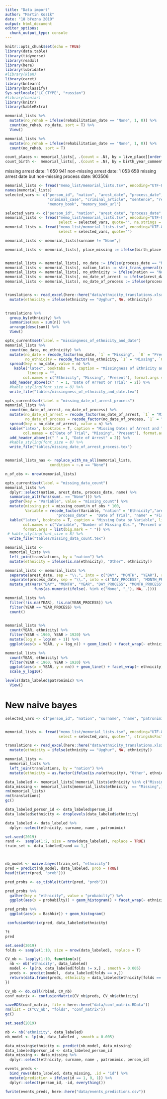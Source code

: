 ```yaml
---
title: "Data import"
author: "Martin Kosík"
date: "18 března 2019"
output: html_document
editor_options: 
  chunk_output_type: console
---
```


```r
knitr::opts_chunk$set(echo = TRUE)
library(data.table)
library(tidyverse)
library(readxl)
library(here)
library(lubridate)
#library(klaR)
library(caret)
library(bnlearn)
library(bnclassify)
Sys.setlocale("LC_CTYPE", "russian") 
#library(naniar)
library(knitr)
library(kableExtra)
```

```r
memorial_lists %>% 
  mutate(no_rehab = ifelse(rehabilitation_date == "None", 1, 0)) %>% 
  count(no_rehab, no_date, sort = T) %>% 
  View()

memorial_lists %>% 
  mutate(no_rehab = ifelse(rehabilitation_date == "None", 1, 0)) %>% 
  count(no_rehab, sort = T) 

count_places <- memorial_lists[, .(count = .N), by = live_place][order(-count)]
count_birth <-  memorial_lists[, .(count = .N), by = birth_year_comment][order(-count)]
```
missing arrest date: 1 650 941
non-missing arrest date: 1 053 658
missing arrest date but non-missing process date: 903506
```r
memorial_lists <- fread("memo_list/memorial_lists.tsv", encoding="UTF-8", nrows = 20, sep="\t")
names(memorial_lists)
selected_vars <- c("person_id", "nation", "arest_date", "process_date","rehabilitation_reason",
                   "criminal_case", "criminal_article", "sentence", "rehabilitation_date",
                   "memory_book", "memory_book_url")

selected_vars <- c("person_id", "nation", "arest_date", "process_date", "surname", "name")
memorial_lists <- fread("memo_list/memorial_lists.tsv", encoding="UTF-8", sep="\t", 
                        select = selected_vars, quote="", na.strings = "None")
memorial_lists <- fread("memo_list/memorial_lists.tsv", encoding="UTF-8", sep="\t", 
                        select = selected_vars, quote="")

memorial_lists <- memorial_lists[surname != "None",]

memorial_lists <- memorial_lists[, place_missing := ifelse(birth_place == "None" & live_place == "None", 1, 0)]


memorial_lists <- memorial_lists[, no_date := ifelse(process_date == "None" & arest_date == "None", 1, 0)]
memorial_lists <- memorial_lists[, nation_latin := stri_trans_general(nation, "cyrillic-latin")]
memorial_lists <- memorial_lists[, no_ethnicity := ifelse(nation == "None", 1, 0)]
memorial_lists <- memorial_lists[, no_date_of_arrest := ifelse(arest_date == "None", 1, 0)]
memorial_lists <- memorial_lists[, no_date_of_process := ifelse(process_date == "None", 1, 0)]


translations <- read_excel(here::here("data/ethnicity_translations.xlsx")) %>% 
  mutate(ethnicity = ifelse(ethnicity == "Uyghur", NA, ethnicity))
  

translations %>% 
  group_by(ethnicity) %>% 
  summarise(sum = sum(n)) %>% 
  arrange(desc(sum)) %>% 
  View()

opts_current$set(label = "missingness_of_ethnicity_and_date")
memorial_lists %>% 
  count(no_date, no_ethnicity) %>% 
  mutate(no_date = recode_factor(no_date, `1` = "Missing",  `0` = "Present"),
         no_ethnicity = recode_factor(no_ethnicity, `1` = "Missing", `0` = "Present")) %>% 
  spread(key = no_date, value = n) %>% 
    kable("latex", booktabs = T, caption = "Missingness of Ethnicity and Dates of Arrest and Trial",
          linesep = "",
        col.names = c("Ethnicity", "Missing", "Present"), format.args = list(big.mark = " ")) %>% 
  add_header_above(c(" " = 1, "Date of Arrest or Trial" = 2)) %>% 
  #kable_styling(font_size = 8) %>% 
  write_file("tables/missingness_of_ethnicity_and_date.tex")

opts_current$set(label = "missing_date_of_arrest_process")
memorial_lists %>% 
  count(no_date_of_arrest, no_date_of_process) %>% 
  mutate(no_date_of_arrest = recode_factor(no_date_of_arrest, `1` = "Missing",  `0` = "Present"),
         no_date_of_process = recode_factor(no_date_of_process, `1` = "Missing", `0` = "Present")) %>% 
  spread(key = no_date_of_arrest, value = n) %>% 
  kable("latex", booktabs = T, caption = "Missing Dates of Arrest and Trial", linesep = "",
        col.names = c("Date of Trial", "Missing", "Present"), format.args = list(big.mark = " ")) %>% 
  add_header_above(c(" " = 1, "Date of Arrest" = 2)) %>% 
  #kable_styling(font_size = 8) %>% 
  write_file("tables/missing_date_of_arrest_process.tex")


memorial_lists_nas <- replace_with_na_all(memorial_lists,
                    condition = ~.x == "None")


```


```r
n_of_obs <- nrow(memorial_lists)

opts_current$set(label = "missing_data_count")
memorial_lists %>% 
  dplyr::select(nation, arest_date, process_date, name) %>% 
  summarise_all(funs(sum(. == "None"))) %>% 
  gather(key = "Variable", value = "missing_count") %>% 
  mutate(missing_pct = missing_count/n_of_obs * 100,
         Variable = recode_factor(Variable, "nation" = "Ethnicity","arest_date" = "Date of Arrest", 
                       "process_date" =  "Date of Trial", "name" = "First Name", "surname" = "Surname")) %>% 
  kable("latex", booktabs = T, caption = "Missing Data by Variable", linesep = "", digits = 2,
        col.names = c("Variable", "Number of Missing Obs.", "Percent of Missing Obs."),
        format.args = list(big.mark = " ")) %>% 
 # kable_styling(font_size = 8) %>% 
  write_file("tables/missing_data_count.tex")
```



```r
memorial_lists <-
  memorial_lists %>% 
  left_join(translations, by = "nation") %>% 
  mutate(ethnicity = ifelse(is.na(ethnicity), "Other", ethnicity))

memorial_lists <- memorial_lists %>% 
  separate(arest_date, sep = "\\.", into = c("DAY", "MONTH", "YEAR"), remove = FALSE) %>% 
  separate(process_date, sep = "\\.", into = c("DAY_PROCESS", "MONTH_PROCESS", "YEAR_PROCESS"), remove = FALSE) %>%
  mutate_at(vars("DAY", "MONTH", "YEAR", "DAY_PROCESS", "MONTH_PROCESS", "YEAR_PROCESS"),
             funs(as.numeric(ifelse(. %in% c("None", "_"), NA, .))))

```

```r
memorial_lists %>% 
  filter(!is.na(YEAR), !is.na(YEAR_PROCESS)) %>% 
  filter(YEAR == YEAR_PROCESS) %>% 
  count()
  
```


```r
memorial_lists %>% 
  count(YEAR, ethnicity) %>% 
  filter(YEAR < 1960, YEAR > 1920) %>% 
  mutate(log_n = log(nn + 1)) %>% 
  ggplot(aes(x = YEAR, y = log_n)) + geom_line() + facet_wrap(~ ethnicity) + theme_bw()

memorial_lists %>% 
  count(YEAR, ethnicity) %>% 
  filter(YEAR < 1960, YEAR > 1920) %>% 
  ggplot(aes(x = YEAR, y = nn)) + geom_line() + facet_wrap(~ ethnicity) + theme_bw() +
  scale_y_log10()

```


```r
levels(data_labeled$patronimic) %>% 
  View()
```


# New naive bayes

```r
selected_vars <- c("person_id", "nation", "surname", "name", "patronimic")


memorial_lists <- fread("memo_list/memorial_lists.tsv", encoding="UTF-8", sep="\t", 
                        select = selected_vars, quote="", stringsAsFactors = TRUE)

translations <- read_excel(here::here("data/ethnicity_translations.xlsx")) %>% 
  mutate(ethnicity = ifelse(ethnicity == "Uyghur", NA, ethnicity))

```



```r
memorial_lists <-
  memorial_lists %>% 
  left_join(translations, by = "nation") %>% 
  mutate(ethnicity = as.factor(ifelse(is.na(ethnicity), "Other", ethnicity)))  

data_labeled <- memorial_lists[!memorial_lists$ethnicity %in% c("Missing", "Other"),]
data_missing <- memorial_lists[memorial_lists$ethnicity  == "Missing",]
rm(memorial_lists)
rm(translations)
gc()

data_labeled_person_id <- data_labeled$person_id
data_labeled$ethnicity <- droplevels(data_labeled$ethnicity)

data_labeled <- data_labeled %>% 
  dplyr::select(ethnicity, surname, name , patronimic)
```

```r

set.seed(2019)
rand <-  sample(1:2, size = nrow(data_labeled), replace = TRUE)
train_set <- data_labeled[rand == 1,]



nb_model <- naive.bayes(train_set, "ethnicity")
pred = predict(nb_model, data_labeled, prob = TRUE)
head(t(attr(pred, "prob")))

pred_probs <- as_tibble(t(attr(pred, "prob")))

pred_probs %>% 
  gather(key = "ethnicity", value = "probabilty") %>% 
  ggplot(aes(x = probabilty)) + geom_histogram() + facet_wrap(~ ethnicity)

pred_probs %>% 
  ggplot(aes(x = Bashkir)) + geom_histogram()

 confusionMatrix(pred, data_labeled$ethnicity)

?t
pred
```



```r
set.seed(2019)
folds <- sample(1:10, size = nrow(data_labeled), replace = T)

CV_nb <- lapply(1:10, function(x){ 
  nb <- nb('ethnicity', data_labeled)
  model <- lp(nb, data_labeled[folds != x,] , smooth = 0.005)
  preds <- predict(model,  data_labeled[folds == x,])
  return(data.frame(preds, ethnicity = data_labeled$ethnicity[folds == x]))
})

CV_nb <- do.call(rbind, CV_nb)
conf_matrix <- confusionMatrix(CV_nb$preds, CV_nb$ethnicity)

saveRDS(conf_matrix, file = here::here("data/conf_matrix.RData"))
rm(list = c("CV_nb", "folds", "conf_matrix"))
gc()
```


```r
set.seed(2019)

nb <- nb('ethnicity', data_labeled)
nb_model <- lp(nb, data_labeled , smooth = 0.005)

data_missing$ethnicity <- predict(nb_model, data_missing)
data_labeled$person_id <- data_labeled_person_id
data_missing <- data_missing %>% 
  dplyr::select(ethnicity, surname, name , patronimic, person_id)
```

```r
events_preds <- 
  bind_rows(data_labeled, data_missing, .id = "id") %>% 
  mutate(prediction = ifelse(id == 1, 0, 1)) %>% 
  dplyr::select(person_id, -id, everything())

fwrite(events_preds, here::here("data/events_predictions.csv"))

```

